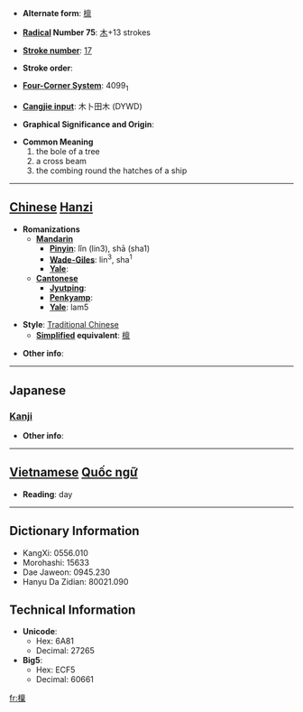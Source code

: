 * '''Alternate form''': [[檩]]

* '''[[Wiktionary:Chinese radical index| Radical]] Number 75''': [[Wiktionary:Chinese radical index 木|木]]+13 strokes

* '''[[Wiktionary:Chinese total strokes index|Stroke number]]''': [[Wiktionary:Chinese total strokes index 17|17]]

* '''Stroke order''': 

* '''[[Wiktionary:Chinese four corner index|Four-Corner System]]''': 4099<sub>1</sub>

* '''[[Wiktionary:Chinese Cangjie index|Cangjie input]]''': 木卜田木 (DYWD)

* '''Graphical Significance and Origin''': 

* '''Common Meaning'''
*#the bole of a tree
*# a cross beam
*# the combing round the hatches of a ship


----

== [[Chinese]] [[Hanzi]] ==

* '''Romanizations'''
** '''[[Mandarin]]'''
*** '''[[Pinyin]]''': lǐn (lin3), shā (sha1)
*** '''[[Wade-Giles]]''': lin<sup>3</sup>, sha<sup>1</sup>
*** '''[[Yale]]''': 
** '''[[Cantonese]]'''
*** '''[[Jyutping]]''':
*** '''[[Penkyamp]]''': 
*** '''[[Yale]]''': lam5

* '''Style''': [[Traditional Chinese]] 
** '''[[Simplified Chinese|Simplified]] equivalent''': [[檩]]

* '''Other info''': 

----

==Japanese==
===[[Kanji]]===
{{kanji|on readings=[[りん]] (rin)
|kun readings=[[けた]] (keta)
}}

* '''Other info''':  


----

== [[Vietnamese]] [[Quốc ngữ]] ==

* '''Reading''': day

----

== Dictionary Information ==

* KangXi: 0556.010
* Morohashi: 15633
* Dae Jaweon: 0945.230
* Hanyu Da Zidian: 80021.090

== Technical Information ==

* '''Unicode''':
** Hex: 6A81
** Decimal: 27265
* '''Big5''':
** Hex: ECF5
** Decimal: 60661

[[fr:檁]]